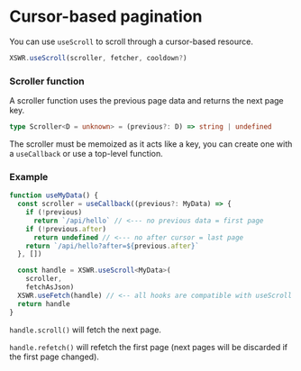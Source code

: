 # Cursor-based pagination

You can use `useScroll` to scroll through a cursor-based resource.

```typescript
XSWR.useScroll(scroller, fetcher, cooldown?)
```

### Scroller function

A scroller function uses the previous page data and returns the next page key.

```typescript
type Scroller<D = unknown> = (previous?: D) => string | undefined
```

The scroller must be memoized as it acts like a key, you can create one with a `useCallback` or use a top-level function.

### Example

```typescript
function useMyData() {
  const scroller = useCallback((previous?: MyData) => {
    if (!previous)
      return `/api/hello` // <--- no previous data = first page
    if (!previous.after)
      return undefined // <--- no after cursor = last page
    return `/api/hello?after=${previous.after}`
  }, [])

  const handle = XSWR.useScroll<MyData>(
    scroller, 
    fetchAsJson)
  XSWR.useFetch(handle) // <-- all hooks are compatible with useScroll
  return handle
}
```

`handle.scroll()` will fetch the next page.

`handle.refetch()` will refetch the first page (next pages will be discarded if the first page changed).